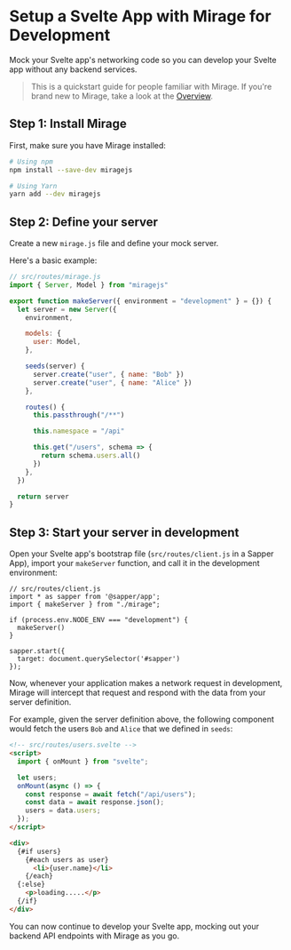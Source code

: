 # Setup a Svelte App with Mirage for Development

Mock your Svelte app's networking code so you can develop your Svelte app without any backend services.

> This is a quickstart guide for people familiar with Mirage. If you're brand new to Mirage, take a look at the [Overview](/docs/getting-started/overview).

## Step 1: Install Mirage

First, make sure you have Mirage installed:

```bash
# Using npm
npm install --save-dev miragejs

# Using Yarn
yarn add --dev miragejs
```

## Step 2: Define your server

Create a new `mirage.js` file and define your mock server.

Here's a basic example:

```js
// src/routes/mirage.js
import { Server, Model } from "miragejs"

export function makeServer({ environment = "development" } = {}) {
  let server = new Server({
    environment,

    models: {
      user: Model,
    },

    seeds(server) {
      server.create("user", { name: "Bob" })
      server.create("user", { name: "Alice" })
    },

    routes() {
      this.passthrough("/**")

      this.namespace = "/api"

      this.get("/users", schema => {
        return schema.users.all()
      })
    },
  })

  return server
}
```

## Step 3: Start your server in development

Open your Svelte app's bootstrap file (`src/routes/client.js` in a Sapper App), import your `makeServer` function, and call it in the development environment:

```js{3,5-7}
// src/routes/client.js
import * as sapper from '@sapper/app';
import { makeServer } from "./mirage";

if (process.env.NODE_ENV === "development") {
  makeServer()
}

sapper.start({
  target: document.querySelector('#sapper')
});
```

Now, whenever your application makes a network request in development, Mirage will intercept that request and respond with the data from your server definition.

For example, given the server definition above, the following component would fetch the users `Bob` and `Alice` that we defined in `seeds`:

```html
<!-- src/routes/users.svelte -->
<script>
  import { onMount } from "svelte";

  let users;
  onMount(async () => {
    const response = await fetch("/api/users");
	const data = await response.json();
    users = data.users;
  });
</script>

<div>
  {#if users}
    {#each users as user}
      <li>{user.name}</li>
    {/each}
  {:else}
    <p>loading.....</p>
  {/if}
</div>
```

You can now continue to develop your Svelte app, mocking out your backend API endpoints with Mirage as you go.
